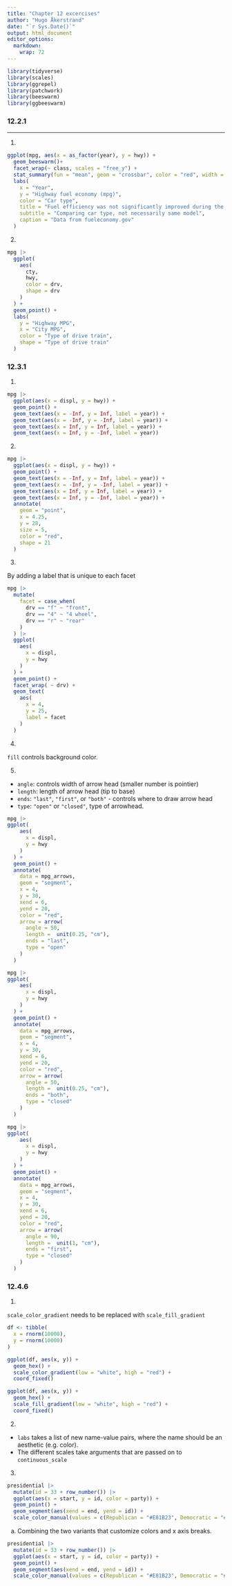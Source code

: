 ```yaml
---
title: "Chapter 12 excercises"
author: "Hugo Åkerstrand"  
date: "`r Sys.Date()`"
output: html_document
editor_options: 
  markdown: 
    wrap: 72
---
```


```r
library(tidyverse)
library(scales)
library(ggrepel)
library(patchwork)
library(beeswarm)
library(ggbeeswarm)

```

### 12.2.1

---

1.

```r

ggplot(mpg, aes(x = as_factor(year), y = hwy)) +
  geom_beeswarm()+
  facet_wrap(~ class, scales = "free_y") +
  stat_summary(fun = "mean", geom = "crossbar", color = "red", width = 0.5) +
  labs(
    x = "Year",
    y = "Highway fuel economy (mpg)",
    color = "Car type",
    title = "Fuel efficiency was not significantly improved during the last 10 years",
    subtitle = "Comparing car type, not necessarily same model",
    caption = "Data from fueleconomy.gov"
  )

```

2.

```r

mpg |> 
  ggplot(
    aes(
      cty,
      hwy,
      color = drv,
      shape = drv
    )
  ) +
  geom_point() +
  labs( 
    y = "Highway MPG",
    x = "City MPG",
    color = "Type of drive train",
    shape = "Type of drive train"
  )

```


### 12.3.1

1.

```r

mpg |> 
  ggplot(aes(x = displ, y = hwy)) +
  geom_point() +
  geom_text(aes(x = -Inf, y = Inf, label = year)) +
  geom_text(aes(x = -Inf, y = -Inf, label = year)) +
  geom_text(aes(x = Inf, y = Inf, label = year)) +
  geom_text(aes(x = Inf, y = -Inf, label = year))

```

2.

```r

mpg |> 
  ggplot(aes(x = displ, y = hwy)) +
  geom_point() +
  geom_text(aes(x = -Inf, y = Inf, label = year)) +
  geom_text(aes(x = -Inf, y = -Inf, label = year)) +
  geom_text(aes(x = Inf, y = Inf, label = year)) +
  geom_text(aes(x = Inf, y = -Inf, label = year)) +
  annotate(
    geom = "point",
    x = 4.25,
    y = 28,
    size = 5,
    color = "red",
    shape = 21
  )

```

3.

By adding a label that is unique to each facet

```r

mpg |> 
  mutate(
    facet = case_when(
      drv == "f" ~ "front",
      drv == "4" ~ "4 wheel",
      drv == "r" ~ "rear"
    )
  ) |> 
  ggplot(
    aes(
      x = displ,
      y = hwy
    )
  ) +
  geom_point() +
  facet_wrap( ~ drv) +
  geom_text(
    aes(
      x = 4,
      y = 25,
      label = facet
    )
  )

```

4.

`fill` controls background color.

5.  


  - `angle`: controls width of arrow head (smaller number is pointier)
  - `length`: length of arrow head (tip to base)
  - `ends`: `"last"`, `"first"`, or `"both"` - controls where to draw arrow head
  - `type`: `"open"` or `"closed"`, type of arrowhead.

```r


mpg |> 
ggplot(
    aes(
      x = displ,
      y = hwy
    )
  ) +
  geom_point() +
  annotate(
    data = mpg_arrows,
    geom = "segment",
    x = 4,
    y = 30,
    xend = 6,
    yend = 20,
    color = "red",
    arrow = arrow(
      angle = 50,
      length =  unit(0.25, "cm"),
      ends = "last",
      type = "open"
    )
  )

mpg |> 
ggplot(
    aes(
      x = displ,
      y = hwy
    )
  ) +
  geom_point() +
  annotate(
    data = mpg_arrows,
    geom = "segment",
    x = 4,
    y = 30,
    xend = 6,
    yend = 20,
    color = "red",
    arrow = arrow(
      angle = 50,
      length =  unit(0.25, "cm"),
      ends = "both",
      type = "closed"
    )
  )

mpg |> 
ggplot(
    aes(
      x = displ,
      y = hwy
    )
  ) +
  geom_point() +
  annotate(
    data = mpg_arrows,
    geom = "segment",
    x = 4,
    y = 30,
    xend = 6,
    yend = 20,
    color = "red",
    arrow = arrow(
      angle = 90,
      length =  unit(1, "cm"),
      ends = "first",
      type = "closed"
    )
  )


```

### 12.4.6

1.

`scale_color_gradient` needs to be replaced with `scale_fill_gradient`
```r

df <- tibble(
  x = rnorm(10000),
  y = rnorm(10000)
)

ggplot(df, aes(x, y)) +
  geom_hex() +
  scale_color_gradient(low = "white", high = "red") +
  coord_fixed()

ggplot(df, aes(x, y)) +
  geom_hex() +
  scale_fill_gradient(low = "white", high = "red") +
  coord_fixed()
```

2.  


  - `labs` takes a list of new name-value pairs, where the name should be an
aesthetic (e.g. color).
  - The different scales take arguments that are passed on to `continuous_scale`
  
3.

```r
presidential |>
  mutate(id = 33 + row_number()) |>
  ggplot(aes(x = start, y = id, color = party)) +
  geom_point() +
  geom_segment(aes(xend = end, yend = id)) +
  scale_color_manual(values = c(Republican = "#E81B23", Democratic = "#00AEF3"))
```

a. Combining the two variants that customize colors and x axis breaks.

```r
presidential |>
  mutate(id = 33 + row_number()) |>
  ggplot(aes(x = start, y = id, color = party)) +
  geom_point() +
  geom_segment(aes(xend = end, yend = id)) +
  scale_color_manual(values = c(Republican = "#E81B23", Democratic = "#00AEF3"))
```